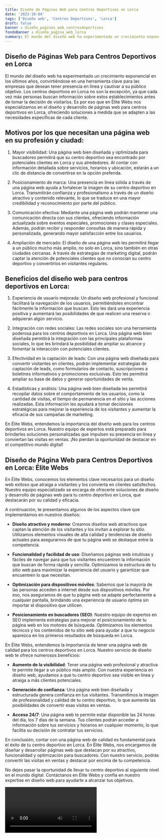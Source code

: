 ```yaml
---
title: Diseño de Páginas Web para Centros Deportivos en Lorca
date: '2023-10-04'
tags: ['Diseño web', 'Centros Deportivos', 'Lorca']
draft: false
banner : diseño_paginas_web_centrosdeportivos
fondoBanner : diseño_pagina_web_lorca
summary: El mundo del diseño web ha experimentado un crecimiento exponencial en los últimos años, convirtiéndose en una herramienta clave para las empresas que desean tener presencia en línea y cautivar a su público objetivo. Los centros deportivos en Lorca no son la excepción, ya que cada vez más personas buscan información sobre estos establecimientos antes de tomar la decisión de visitarlos. Es por eso que en Élite Webs nos especializamos en el diseño y desarrollo de páginas web para centros deportivos en Lorca, ofreciendo soluciones a medida que se adapten a las necesidades específicas de cada cliente.
---
```


## Diseño de Páginas Web para Centros Deportivos en Lorca

El mundo del diseño web ha experimentado un crecimiento exponencial en los últimos años, convirtiéndose en una herramienta clave para las empresas que desean tener presencia en línea y cautivar a su público objetivo. Los centros deportivos en Lorca no son la excepción, ya que cada vez más personas buscan información sobre estos establecimientos antes de tomar la decisión de visitarlos. Es por eso que en Élite Webs nos especializamos en el diseño y desarrollo de páginas web para centros deportivos en Lorca, ofreciendo soluciones a medida que se adapten a las necesidades específicas de cada cliente.

## Motivos por los que necesitan una página web en su profesión y ciudad:

1. Mayor visibilidad: Una página web bien diseñada y optimizada para buscadores permitirá que su centro deportivo sea encontrado por potenciales clientes en Lorca y sus alrededores. Al contar con información detallada sobre servicios, horarios y ubicación, estarán a un clic de distancia de convertirse en la opción preferida.

2. Posicionamiento de marca: Una presencia en línea sólida a través de una página web ayuda a fortalecer la imagen de su centro deportivo en Lorca. Transmitirán confianza y profesionalismo a través de un diseño atractivo y contenido relevante, lo que se traduce en una mayor credibilidad y reconocimiento por parte del público.

3. Comunicación efectiva: Mediante una página web podrán mantener una comunicación directa con sus clientes, ofreciendo información actualizada sobre eventos especiales, promociones y clases especiales. Además, podrán recibir y responder consultas de manera rápida y personalizada, generando mayor satisfacción entre los usuarios.

4. Ampliación de mercado: El diseño de una página web les permitirá llegar a un público mucho más amplio, no solo en Lorca, sino también en otras ciudades cercanas. A través de estrategias de marketing digital, podrán captar la atención de potenciales clientes que no conocían su centro deportivo y convertirlos en visitantes regulares.

## Beneficios del diseño web para centros deportivos en Lorca:

1. Experiencia de usuario mejorada: Un diseño web profesional y funcional facilitará la navegación de los usuarios, permitiéndoles encontrar fácilmente la información que buscan. Esto les dará una experiencia positiva y aumentará las posibilidades de que realicen una reserva o adquieran algún servicio.

2. Integración con redes sociales: Las redes sociales son una herramienta poderosa para los centros deportivos en Lorca. Una página web bien diseñada permitirá la integración con las principales plataformas sociales, lo que les brindará la posibilidad de ampliar su alcance y fomentar la interacción con potenciales clientes.

3. Efectividad en la captación de leads: Con una página web diseñada para convertir visitantes en clientes, podrán implementar estrategias de captación de leads, como formularios de contacto, suscripciones a boletines informativos y promociones exclusivas. Esto les permitirá ampliar su base de datos y generar oportunidades de venta.

4. Estadísticas y análisis: Una página web bien diseñada les permitirá recopilar datos sobre el comportamiento de los usuarios, como la cantidad de visitas, el tiempo de permanencia en el sitio y las acciones realizadas. Esta información les ayudará a tomar decisiones estratégicas para mejorar la experiencia de los visitantes y aumentar la eficacia de sus campañas de marketing.

En Élite Webs, entendemos la importancia del diseño web para los centros deportivos en Lorca. Nuestro equipo de expertos está preparado para brindarles soluciones personalizadas que impulsen su presencia en línea y conviertan las visitas en ventas. ¡No pierdan la oportunidad de destacar en el competitivo mundo digital!

<GifSeo />

<Cta />

## Diseño de Página Web para Centros Deportivos en Lorca: Élite Webs

En Élite Webs, conocemos los elementos clave necesarios para un diseño web exitoso que atraiga a visitantes y los convierta en clientes satisfechos. Nuestro equipo especializado se encarga de ofrecerte soluciones de diseño y desarrollo de páginas web para tu centro deportivo en Lorca, que destacarán por su calidad y eficacia.

A continuación, te presentamos algunos de los aspectos clave que implementamos en nuestros diseños:

- **Diseño atractivo y moderno**: Creamos diseños web atractivos que captan la atención de los visitantes y los invitan a explorar tu sitio. Utilizamos elementos visuales de alta calidad y tendencias de diseño actuales para asegurarnos de que tu página web se destaque entre la competencia.

- **Funcionalidad y facilidad de uso**: Diseñamos páginas web intuitivas y fáciles de navegar para que tus visitantes encuentren la información que buscan de forma rápida y sencilla. Optimizamos la estructura de tu sitio web para maximizar la experiencia del usuario y garantizar que encuentren lo que necesitan.

- **Optimización para dispositivos móviles**: Sabemos que la mayoría de las personas acceden a internet desde sus dispositivos móviles. Por eso, nos aseguramos de que tu página web se adapte perfectamente a cualquier pantalla, brindando una experiencia de usuario óptima sin importar el dispositivo que utilicen.

- **Posicionamiento en buscadores (SEO)**: Nuestro equipo de expertos en SEO implementa estrategias para mejorar el posicionamiento de tu página web en los motores de búsqueda. Optimizamos los elementos técnicos y los contenidos de tu sitio web para ayudar a que tu negocio aparezca en los primeros resultados de búsqueda en Lorca.

En Élite Webs, entendemos la importancia de tener una página web de calidad para los centros deportivos en Lorca. Nuestro servicio de diseño web te ofrece numerosos beneficios:

- **Aumento de la visibilidad**: Tener una página web profesional y atractiva te permite llegar a un público más amplio. Con nuestra experiencia en diseño web, ayudamos a que tu centro deportivo sea visible en línea y atraiga a más clientes potenciales.

- **Generación de confianza**: Una página web bien diseñada y estructurada genera confianza en tus visitantes. Transmitimos la imagen de profesionalidad y calidad de tu centro deportivo, lo que aumenta las posibilidades de convertir esas visitas en ventas.

- **Acceso 24/7**: Una página web te permite estar disponible las 24 horas del día, los 7 días de la semana. Tus clientes podrán acceder a información sobre tus servicios y horarios en cualquier momento, lo que facilita su decisión de contratar tus servicios.

En conclusión, contar con una página web de calidad es fundamental para el éxito de tu centro deportivo en Lorca. En Élite Webs, nos encargamos de diseñar y desarrollar páginas web que destacan por su atractivo, funcionalidad y optimización para buscadores. Con nuestro servicio, podrás convertir las visitas en ventas y destacar por encima de tu competencia.

No dejes pasar la oportunidad de llevar tu centro deportivo al siguiente nivel en el mundo digital. Contáctanos en Élite Webs y confía en nuestro expertise en diseño web para ayudarte a alcanzar tus objetivos.

<Video />

<CtaBot job='Centros Deportivos' city='Lorca'/>

<Gmaps query='Lorca+españa+maps' />